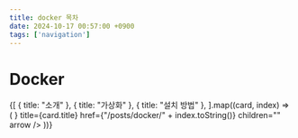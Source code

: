 ```yaml
---
title: docker 목차
date: 2024-10-17 00:57:00 +0900
tags: ['navigation']
---
```



# Docker

<Cards>
	{[
		{ title: "소개" },
		{ title: "가상화" },
		{ title: "설치 방법" },
	].map((card, index) => (
		<Cards.Card
			key={index}
			icon={<NextraIcon name="text" />}
			title={card.title}
			href={"/posts/docker/" + index.toString()}
			children=""
			arrow
		/>
	))}
</Cards>